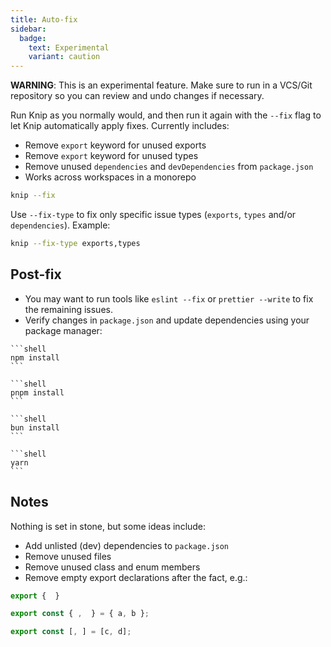```yaml
---
title: Auto-fix
sidebar:
  badge:
    text: Experimental
    variant: caution
---
```



**WARNING**: This is an experimental feature. Make sure to run in a VCS/Git
repository so you can review and undo changes if necessary.

Run Knip as you normally would, and then run it again with the `--fix` flag to
let Knip automatically apply fixes. Currently includes:

- Remove `export` keyword for unused exports
- Remove `export` keyword for unused types
- Remove unused `dependencies` and `devDependencies` from `package.json`
- Works across workspaces in a monorepo

```sh
knip --fix
```

Use `--fix-type` to fix only specific issue types (`exports`, `types` and/or
`dependencies`). Example:

```sh
knip --fix-type exports,types
```

## Post-fix

- You may want to run tools like `eslint --fix` or `prettier --write` to fix the
  remaining issues.
- Verify changes in `package.json` and update dependencies using your package
  manager:

<Tabs>
  <TabItem label="npm">

    ```shell
    npm install
    ```

  </TabItem>
  <TabItem label="pnpm">

    ```shell
    pnpm install
    ```

  </TabItem>
  <TabItem label="bun">

    ```shell
    bun install
    ```

  </TabItem>
  <TabItem label="yarn">

    ```shell
    yarn
    ```

  </TabItem>
</Tabs>

## Notes

Nothing is set in stone, but some ideas include:

- Add unlisted (dev) dependencies to `package.json`
- Remove unused files
- Remove unused class and enum members
- Remove empty export declarations after the fact, e.g.:

```ts
export {  }

export const { ,  } = { a, b };

export const [, ] = [c, d];
```
